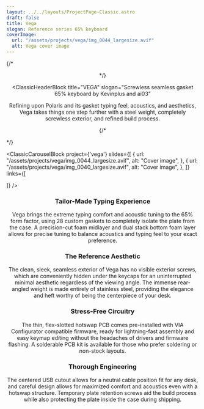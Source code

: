 ```yaml
---
layout: ../../layouts/ProjectPage-Classic.astro
draft: false
title: Vega
slogan: Reference series 65% keyboard
coverImage:
  url: "/assets/projects/vega/img_0044_largesize.avif"
  alt: Vega cover image
---
```


{/* <Center> */}

<ClassicHeaderBlock 
  title="VEGA"
  slogan="Screwless seamless gasket 65% keyboard by Kevinplus and ai03"
  >

Refining upon Polaris and its gasket typing feel, acoustics, and aesthetics, Vega takes things one step further with a steel weight, completely screwless exterior, and refined build process.

</ClassicHeaderBlock>



{/* </Center> */}


<ClassicCarouselBlock 
  project={'vega'} 
  slides={[
    {
      url: "/assets/projects/vega/img_0044_largesize.avif",
      alt: "Cover image",
    },
    {
      url: "/assets/projects/vega/img_0040_largesize.avif",
      alt: "Cover image",
    },
  ]} 
  links={[
    
  ]}
/>

<Center>

### Tailor-Made Typing Experience
Vega brings the extreme typing comfort and acoustic tuning to the 65% form factor, using 28 custom gaskets to completely isolate the plate from the case. A precision-cut foam midlayer and dual stack bottom foam layer allows for precise tuning to balance acoustics and typing feel to your exact preference.

### The Reference Aesthetic
The clean, sleek, seamless exterior of Vega has no visible exterior screws, which are conveniently hidden under the keycaps for an uninterrupted minimal aesthetic regardless of the viewing angle. The immense rear-angled weight is made entirely of stainless steel, providing the elegance and heft worthy of being the centerpiece of your desk.

### Stress-Free Circuitry
The thin, flex-slotted hotswap PCB comes pre-installed with VIA Configurator compatible firmware, ready for lightning-fast assembly and easy keymap editing without the headaches of drivers and firmware flashing. A solderable PCB kit is available for those who prefer soldering or non-stock layouts.

### Thorough Engineering
The centered USB cutout allows for a neutral cable position fit for any desk, and careful design allows for maximized comfort and acoustics even with a hotswap structure. Temporary plate retention screws aid the build process while also protecting the plate inside the case during shipping.

</Center>